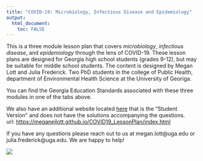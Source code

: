 ---
title: "COVID-19: Microbiology, Infectious Disease and Epidemiology"
output: 
  html_document:
    toc: FALSE
---

This is a three module lesson plan that covers *microbiology*, *infectious disease*, and *epidemiology* through the lens of COVID-19. These lesson plans are designed for Georgia high school students (grades 9-12), but may be suitable for middle school students. The content is designed by Megan Lott and Julia Frederick. Two PhD students in the college of Public Health, department of Environmental Health Science at the University of Georiga.  

You can find the Georgia Education Standards associated with these three modules in one of the tabs above.  

We also have an additional website located [here](https://meganejlott.github.io/COVID19_LessonPlan/index.html) that is the "Student Version" and does not have the solutions accompanying the questions.  
url: <https://meganejlott.github.io/COVID19_LessonPlan/index.html>

If you have any questions please reach out to us at megan.lott@uga.edu or julia.frederick@uga.edu. We are happy to help!  

![](./Images/publicHealthlogo.png)
